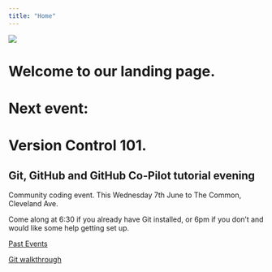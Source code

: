 ```yaml
---
title: "Home"
---
```

![](logo.png)

# Welcome to our landing page.

# Next event:
# Version Control 101. 
## Git, GitHub and GitHub Co-Pilot tutorial evening

Community coding event. This Wednesday 7th June to The Common, Cleveland Ave.

Come along at 6:30 if you already have Git installed, or 6pm if you don't and would like some help getting set up. 

[Past Events](past-events/past-events.qmd)

[Git walkthrough](resources/notebook.ipynb)

